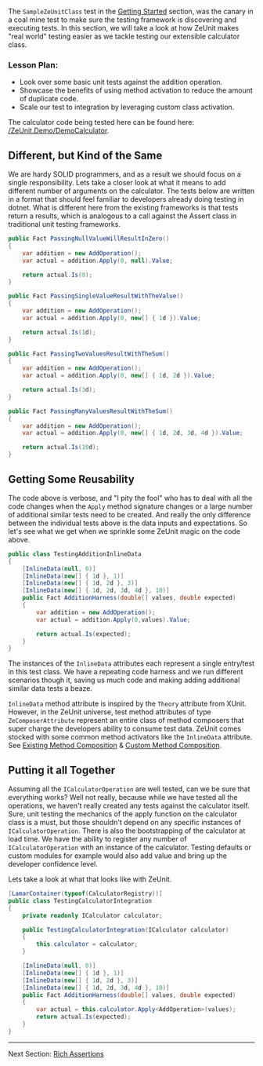 The `SampleZeUnitClass` test in the [Getting Started](/) section, was the canary in a coal mine test to make sure the testing framework is discovering and executing tests.  In this section, we will take a look at how ZeUnit makes "real world" testing easier as we tackle testing our extensible calculator class. 

### Lesson Plan:

- Look over some basic unit tests against the addition operation.
- Showcase the benefits of using method activation to reduce the amount of duplicate code.
- Scale our test to integration by leveraging custom class activation.


The calculator code being tested here can be found here: [/ZeUnit.Demo/DemoCalculator](https://github.com/bitcobblers/ZeUnit/tree/master/ZeUnit.Demo/DemoCalculator). 

## Different, but Kind of the Same

We are hardy SOLID programmers, and as a result we should focus on a single responsibility.  Lets take a closer look at what it means to add different number of arguments on the calculator.  The tests below are written in a format that should feel familiar to developers already doing testing in dotnet.  What is different here from the existing frameworks is that tests return a results, which is analogous to a call against the Assert class in traditional unit testing frameworks. 

```csharp
public Fact PassingNullValueWillResultInZero()
{
    var addition = new AddOperation();
    var actual = addition.Apply(0, null).Value;

    return actual.Is(0);
}

public Fact PassingSingleValueResultWithTheValue()
{
    var addition = new AddOperation();
    var actual = addition.Apply(0, new[] { 1d }).Value;

    return actual.Is(1d);
}

public Fact PassingTwoValuesResultWithTheSum()
{
    var addition = new AddOperation();
    var actual = addition.Apply(0, new[] { 1d, 2d }).Value;

    return actual.Is(3d);
}

public Fact PassingManyValuesResultWithTheSum()
{
    var addition = new AddOperation();
    var actual = addition.Apply(0, new[] { 1d, 2d, 3d, 4d }).Value;

    return actual.Is(10d);
}
```

## Getting Some Reusability

The code above is verbose, and "I pity the fool" who has to deal with all the code changes when the `Apply` method signature changes or a large number of additional similar tests need to be created. And really the only difference between the individual tests above is the data inputs and expectations.  So let's see what we get when we sprinkle some ZeUnit magic on the code above.

```csharp
public class TestingAdditionInlineData
{
    [InlineData(null, 0)]
    [InlineData(new[] { 1d }, 1)]
    [InlineData(new[] { 1d, 2d }, 3)]
    [InlineData(new[] { 1d, 2d, 3d, 4d }, 10)]
    public Fact AdditionHarness(double[] values, double expected)
    {
        var addition = new AddOperation();
        var actual = addition.Apply(0,values).Value;

        return actual.Is(expected);
    }
}
```

The instances of the `InlineData` attributes each represent a single entry/test in this test class.  We have a repeating code harness and we run different scenarios though it, saving us much code and making adding additional similar data tests a beaze.

`InlineData` method attribute is inspired by the `Theory` attribute from XUnit. However, in the ZeUnit universe, test method attributes of type `ZeComposerAttribute` represent an entire class of method composers that super charge the developers ability to consume test data.  ZeUnit comes stocked with some common method activators like the `InlineData` attribute.  See [Existing Method Composition](/docs/Existing-Method-Composition.html) & [Custom Method Composition](/docs/Custom-Method-Composition.html).

## Putting it all Together

Assuming all the `ICalculatorOperation` are well tested, can we be sure that everything works?  Well not really, because while we have tested all the operations, we haven't really created any tests against the calculator itself.   Sure, unit testing the mechanics of the apply function on the calculator class is a must, but those shouldn't depend on any specific instances of `ICalculatorOperation`.  There is also the bootstrapping of the calculator at load time.  We have the ability to register any number of `ICalculatorOperation` with an instance of the calculator.  Testing defaults or custom modules for example would also add value and bring up the developer confidence level.

Lets take a look at what that looks like with ZeUnit.

```csharp
[LamarContainer(typeof(CalculatorRegistry))]
public class TestingCalculatorIntegration
{
    private readonly ICalculator calculator;

    public TestingCalculatorIntegration(ICalculator calculator)
    {
        this.calculator = calculator;
    }

    [InlineData(null, 0)]
    [InlineData(new[] { 1d }, 1)]
    [InlineData(new[] { 1d, 2d }, 3)]
    [InlineData(new[] { 1d, 2d, 3d, 4d }, 10)]
    public Fact AdditionHarness(double[] values, double expected)
    {            
        var actual = this.calculator.Apply<AddOperation>(values);
        return actual.Is(expected);
    }
}
```
---

Next Section: [Rich Assertions](/docs/rich-assertions/)